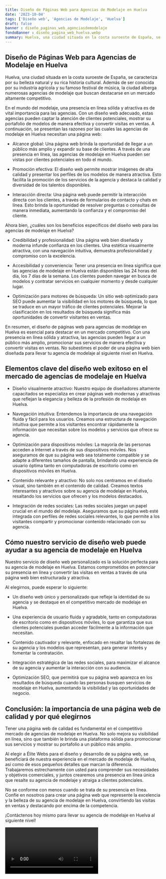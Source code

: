 ```yaml
---
title: Diseño de Páginas Web para Agencias de Modelaje en Huelva
date: '2023-10-04'
tags: ['Diseño web', 'Agencias de Modelaje', 'Huelva']
draft: false
banner : diseño_paginas_web_agenciasdemodelaje
fondoBanner : diseño_pagina_web_huelva.webp
summary: Huelva, una ciudad situada en la costa suroeste de España, se caracteriza por su belleza natural y su rica historia cultural. Además de ser conocida por su industria agrícola y su famoso festival de música, la ciudad alberga numerosas agencias de modelaje que buscan destacarse en un mercado altamente competitivo.
---
```


## Diseño de Páginas Web para Agencias de Modelaje en Huelva

Huelva, una ciudad situada en la costa suroeste de España, se caracteriza por su belleza natural y su rica historia cultural. Además de ser conocida por su industria agrícola y su famoso festival de música, la ciudad alberga numerosas agencias de modelaje que buscan destacarse en un mercado altamente competitivo.

En el mundo del modelaje, una presencia en línea sólida y atractiva es de vital importancia para las agencias. Con un diseño web adecuado, estas agencias pueden captar la atención de clientes potenciales, mostrar su portafolio de modelos de manera efectiva y convertir visitas en ventas. A continuación, se presentan las razones por las cuales las agencias de modelaje en Huelva necesitan una página web:

- Alcance global: Una página web brinda la oportunidad de llegar a un público más amplio y expandir su base de clientes. A través de una presencia en línea, las agencias de modelaje en Huelva pueden ser vistas por clientes potenciales en todo el mundo.

- Promoción efectiva: El diseño web permite mostrar imágenes de alta calidad y presentar los perfiles de los modelos de manera atractiva. Esto facilita la promoción de los servicios de la agencia y destaca la calidad y diversidad de los talentos disponibles.

- Interacción directa: Una página web puede permitir la interacción directa con los clientes, a través de formularios de contacto y chats en línea. Esto brinda la oportunidad de resolver preguntas o consultas de manera inmediata, aumentando la confianza y el compromiso del cliente.

Ahora bien, ¿cuáles son los beneficios específicos del diseño web para las agencias de modelaje en Huelva?

- Credibilidad y profesionalidad: Una página web bien diseñada y moderna infunde confianza en los clientes. Una estética visualmente atractiva, con una navegación intuitiva, demuestra profesionalidad y compromiso con la excelencia.

- Accesibilidad y conveniencia: Tener una presencia en línea significa que las agencias de modelaje en Huelva están disponibles las 24 horas del día, los 7 días de la semana. Los clientes pueden navegar en busca de modelos y contratar servicios en cualquier momento y desde cualquier lugar.

- Optimización para motores de búsqueda: Un sitio web optimizado para SEO puede aumentar la visibilidad en los motores de búsqueda, lo que se traduce en un mayor tráfico de clientes potenciales. Mejorar la clasificación en los resultados de búsqueda significa más oportunidades de convertir visitantes en ventas.

En resumen, el diseño de páginas web para agencias de modelaje en Huelva es esencial para destacar en un mercado competitivo. Con una presencia en línea sólida y atractiva, las agencias pueden llegar a un público más amplio, promocionar sus servicios de manera efectiva y convertir visitas en ventas. No subestimes el poder de una página web bien diseñada para llevar tu agencia de modelaje al siguiente nivel en Huelva.

<GifSeo />

<Cta />

## Elementos clave del diseño web exitoso en el mercado de agencias de modelaje en Huelva

- Diseño visualmente atractivo: Nuestro equipo de diseñadores altamente capacitados se especializa en crear páginas web modernas y atractivas que reflejan la elegancia y belleza de la profesión de modelaje en Huelva.

- Navegación intuitiva: Entendemos la importancia de una navegación fluida y fácil para los usuarios. Creamos una estructura de navegación intuitiva que permite a los visitantes encontrar rápidamente la información que necesitan sobre los modelos y servicios que ofrece su agencia.

- Optimización para dispositivos móviles: La mayoría de las personas acceden a Internet a través de sus dispositivos móviles. Nos aseguramos de que su página web sea totalmente compatible y se adapte a diferentes tamaños de pantalla, brindando una experiencia de usuario óptima tanto en computadoras de escritorio como en dispositivos móviles en Huelva.

- Contenido relevante y atractivo: No solo nos centramos en el diseño visual, sino también en el contenido de calidad. Creamos textos interesantes y atractivos sobre su agencia de modelaje en Huelva, resaltando los servicios que ofrecen y los modelos destacados.

- Integración de redes sociales: Las redes sociales juegan un papel crucial en el mundo del modelaje. Aseguramos que su página web esté integrada con perfiles de redes sociales relevantes, lo que permite a los visitantes compartir y promocionar contenido relacionado con su agencia.

## Cómo nuestro servicio de diseño web puede ayudar a su agencia de modelaje en Huelva

Nuestro servicio de diseño web personalizado es la solución perfecta para su agencia de modelaje en Huelva. Estamos comprometidos en potenciar su presencia en línea y convertir las visitas en ventas a través de una página web bien estructurada y atractiva.

Al elegirnos, puede esperar lo siguiente:

- Un diseño web único y personalizado que refleje la identidad de su agencia y se destaque en el competitivo mercado de modelaje en Huelva.

- Una experiencia de usuario fluida y agradable, tanto en computadoras de escritorio como en dispositivos móviles, lo que garantiza que sus clientes potenciales puedan acceder fácilmente a la información que necesitan.

- Contenido cautivador y relevante, enfocado en resaltar las fortalezas de su agencia y los modelos que representan, para generar interés y fomentar la contratación.

- Integración estratégica de las redes sociales, para maximizar el alcance de su agencia y aumentar la interacción con su audiencia.

- Optimización SEO, que permitirá que su página web aparezca en los resultados de búsqueda cuando las personas busquen servicios de modelaje en Huelva, aumentando la visibilidad y las oportunidades de negocio.

## Conclusión: la importancia de una página web de calidad y por qué elegirnos

Tener una página web de calidad es fundamental en el competitivo mercado de agencias de modelaje en Huelva. No solo mejora su visibilidad en línea, sino que también le brinda una plataforma sólida para promocionar sus servicios y mostrar su portafolio a un público más amplio.

Al elegir a Élite Webs para el diseño y desarrollo de su página web, se beneficiará de nuestra experiencia en el mercado de modelaje de Huelva, así como de esos pequeños detalles que marcan la diferencia. Trabajaremos estrechamente con usted para comprender sus necesidades y objetivos comerciales, y juntos crearemos una presencia en línea única que resalte su agencia de modelaje y atraiga a clientes potenciales.

No se conforme con menos cuando se trata de su presencia en línea. Confíe en nosotros para crear una página web que represente la excelencia y la belleza de su agencia de modelaje en Huelva, convirtiendo las visitas en ventas y destacando por encima de la competencia.

¡Contáctenos hoy mismo para llevar su agencia de modelaje en Huelva al siguiente nivel!

<Video />

<CtaBot job='Agencias de Modelaje' city='Huelva'/>

<Gmaps query='Huelva+españa+maps' />